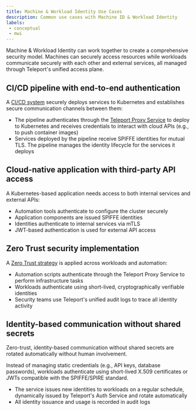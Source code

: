 ```yaml
---
title: Machine & Workload Identity Use Cases
description: Common use cases with Machine ID & Workload Identity
labels:
 - conceptual
 - mwi
---
```


Machine & Workload Identity can work together to create a comprehensive security model. Machines can securely access resources while workloads communicate securely with each other and external services, 
all managed through Teleport's unified access plane.

## CI/CD pipeline with end-to-end authentication

A [CI/CD system](../mwi-use-cases/mwi-ci-cd.mdx) securely deploys services to Kubernetes and establishes secure communication channels between them:

- The pipeline authenticates through the [Teleport Proxy Service](../../reference/architecture/architecture.mdx#teleport-proxy-service) to deploy to Kubernetes and receives credentials to interact with cloud APIs (e.g., to push container images)
- Services deployed by the pipeline receive SPIFFE identities for mutual TLS. The pipeline manages the identity lifecycle for the services it deploys

## Cloud-native application with third-party API access

A Kubernetes-based application needs access to both internal services and external APIs:

- Automation tools authenticate to configure the cluster securely
- Application components are issued SPIFFE identities
- Identities authenticate to internal services via mTLS
- JWT-based authentication is used for external API access

## Zero Trust security implementation

A [Zero Trust strategy](../workload-identity/getting-started.mdx) is applied across workloads and automation:

- Automation scripts authenticate through the Teleport Proxy Service to perform infrastructure tasks
- Workloads authenticate using short-lived, cryptographically verifiable identities
- Security teams use Teleport's unified audit logs to trace all identity activity

## Identity-based communication without shared secrets

Zero-trust, identity-based communication without shared secrets are rotated automatically without human involvement.

Instead of managing static credentials (e.g., API keys, database passwords), workloads authenticate using short-lived X.509 certificates or JWTs compatible with the SPIFFE/SPIRE standard.

- The service issues new identities to workloads on a regular schedule, dynamically issued by Teleport's Auth Service and rotate automatically
- All identity issuance and usage is recorded in audit logs

